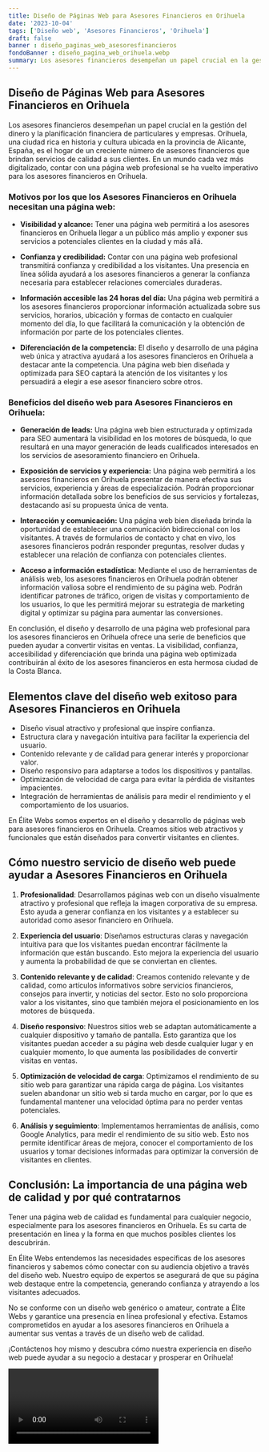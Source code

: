 ```yaml
---
title: Diseño de Páginas Web para Asesores Financieros en Orihuela
date: '2023-10-04'
tags: ['Diseño web', 'Asesores Financieros', 'Orihuela']
draft: false
banner : diseño_paginas_web_asesoresfinancieros
fondoBanner : diseño_pagina_web_orihuela.webp
summary: Los asesores financieros desempeñan un papel crucial en la gestión del dinero y la planificación financiera de particulares y empresas. Orihuela, una ciudad rica en historia y cultura ubicada en la provincia de Alicante, España, es el hogar de un creciente número de asesores financieros que brindan servicios de calidad a sus clientes. En un mundo cada vez más digitalizado, contar con una página web profesional se ha vuelto imperativo para los asesores financieros en Orihuela. 
---
```


## Diseño de Páginas Web para Asesores Financieros en Orihuela

Los asesores financieros desempeñan un papel crucial en la gestión del dinero y la planificación financiera de particulares y empresas. Orihuela, una ciudad rica en historia y cultura ubicada en la provincia de Alicante, España, es el hogar de un creciente número de asesores financieros que brindan servicios de calidad a sus clientes. En un mundo cada vez más digitalizado, contar con una página web profesional se ha vuelto imperativo para los asesores financieros en Orihuela. 

### Motivos por los que los Asesores Financieros en Orihuela necesitan una página web:

- **Visibilidad y alcance:** Tener una página web permitirá a los asesores financieros en Orihuela llegar a un público más amplio y exponer sus servicios a potenciales clientes en la ciudad y más allá.

- **Confianza y credibilidad:** Contar con una página web profesional transmitirá confianza y credibilidad a los visitantes. Una presencia en línea sólida ayudará a los asesores financieros a generar la confianza necesaria para establecer relaciones comerciales duraderas.

- **Información accesible las 24 horas del día:** Una página web permitirá a los asesores financieros proporcionar información actualizada sobre sus servicios, horarios, ubicación y formas de contacto en cualquier momento del día, lo que facilitará la comunicación y la obtención de información por parte de los potenciales clientes.

- **Diferenciación de la competencia:** El diseño y desarrollo de una página web única y atractiva ayudará a los asesores financieros en Orihuela a destacar ante la competencia. Una página web bien diseñada y optimizada para SEO captará la atención de los visitantes y los persuadirá a elegir a ese asesor financiero sobre otros.

### Beneficios del diseño web para Asesores Financieros en Orihuela:

- **Generación de leads:** Una página web bien estructurada y optimizada para SEO aumentará la visibilidad en los motores de búsqueda, lo que resultará en una mayor generación de leads cualificados interesados en los servicios de asesoramiento financiero en Orihuela.

- **Exposición de servicios y experiencia:** Una página web permitirá a los asesores financieros en Orihuela presentar de manera efectiva sus servicios, experiencia y áreas de especialización. Podrán proporcionar información detallada sobre los beneficios de sus servicios y fortalezas, destacando así su propuesta única de venta.

- **Interacción y comunicación:** Una página web bien diseñada brinda la oportunidad de establecer una comunicación bidireccional con los visitantes. A través de formularios de contacto y chat en vivo, los asesores financieros podrán responder preguntas, resolver dudas y establecer una relación de confianza con potenciales clientes.

- **Acceso a información estadística:** Mediante el uso de herramientas de análisis web, los asesores financieros en Orihuela podrán obtener información valiosa sobre el rendimiento de su página web. Podrán identificar patrones de tráfico, origen de visitas y comportamiento de los usuarios, lo que les permitirá mejorar su estrategia de marketing digital y optimizar su página para aumentar las conversiones.

En conclusión, el diseño y desarrollo de una página web profesional para los asesores financieros en Orihuela ofrece una serie de beneficios que pueden ayudar a convertir visitas en ventas. La visibilidad, confianza, accesibilidad y diferenciación que brinda una página web optimizada contribuirán al éxito de los asesores financieros en esta hermosa ciudad de la Costa Blanca.

<GifSeo />

<Cta />

## Elementos clave del diseño web exitoso para Asesores Financieros en Orihuela

- Diseño visual atractivo y profesional que inspire confianza.
- Estructura clara y navegación intuitiva para facilitar la experiencia del usuario.
- Contenido relevante y de calidad para generar interés y proporcionar valor.
- Diseño responsivo para adaptarse a todos los dispositivos y pantallas.
- Optimización de velocidad de carga para evitar la pérdida de visitantes impacientes.
- Integración de herramientas de análisis para medir el rendimiento y el comportamiento de los usuarios.

En Élite Webs somos expertos en el diseño y desarrollo de páginas web para asesores financieros en Orihuela. Creamos sitios web atractivos y funcionales que están diseñados para convertir visitantes en clientes.

## Cómo nuestro servicio de diseño web puede ayudar a Asesores Financieros en Orihuela

1. **Profesionalidad**: Desarrollamos páginas web con un diseño visualmente atractivo y profesional que refleja la imagen corporativa de su empresa. Esto ayuda a generar confianza en los visitantes y a establecer su autoridad como asesor financiero en Orihuela.

2. **Experiencia del usuario**: Diseñamos estructuras claras y navegación intuitiva para que los visitantes puedan encontrar fácilmente la información que están buscando. Esto mejora la experiencia del usuario y aumenta la probabilidad de que se conviertan en clientes.

3. **Contenido relevante y de calidad**: Creamos contenido relevante y de calidad, como artículos informativos sobre servicios financieros, consejos para invertir, y noticias del sector. Esto no solo proporciona valor a los visitantes, sino que también mejora el posicionamiento en los motores de búsqueda.

4. **Diseño responsivo**: Nuestros sitios web se adaptan automáticamente a cualquier dispositivo y tamaño de pantalla. Esto garantiza que los visitantes puedan acceder a su página web desde cualquier lugar y en cualquier momento, lo que aumenta las posibilidades de convertir visitas en ventas.

5. **Optimización de velocidad de carga**: Optimizamos el rendimiento de su sitio web para garantizar una rápida carga de página. Los visitantes suelen abandonar un sitio web si tarda mucho en cargar, por lo que es fundamental mantener una velocidad óptima para no perder ventas potenciales.

6. **Análisis y seguimiento**: Implementamos herramientas de análisis, como Google Analytics, para medir el rendimiento de su sitio web. Esto nos permite identificar áreas de mejora, conocer el comportamiento de los usuarios y tomar decisiones informadas para optimizar la conversión de visitantes en clientes.

## Conclusión: La importancia de una página web de calidad y por qué contratarnos

Tener una página web de calidad es fundamental para cualquier negocio, especialmente para los asesores financieros en Orihuela. Es su carta de presentación en línea y la forma en que muchos posibles clientes los descubrirán.

En Élite Webs entendemos las necesidades específicas de los asesores financieros y sabemos cómo conectar con su audiencia objetivo a través del diseño web. Nuestro equipo de expertos se asegurará de que su página web destaque entre la competencia, generando confianza y atrayendo a los visitantes adecuados.

No se conforme con un diseño web genérico o amateur, contrate a Élite Webs y garantice una presencia en línea profesional y efectiva. Estamos comprometidos en ayudar a los asesores financieros en Orihuela a aumentar sus ventas a través de un diseño web de calidad.

¡Contáctenos hoy mismo y descubra cómo nuestra experiencia en diseño web puede ayudar a su negocio a destacar y prosperar en Orihuela!

<Video />

<CtaBot job='Asesores Financieros' city='Orihuela'/>

<Gmaps query='Orihuela+españa+maps' />